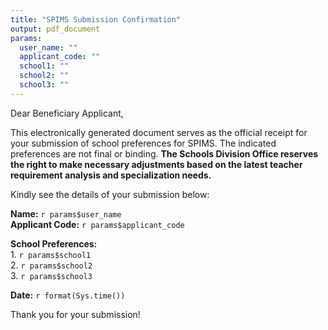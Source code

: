 ---
title: "SPIMS Submission Confirmation"
output: pdf_document
params:
  user_name: ""
  applicant_code: ""
  school1: ""
  school2: ""
  school3: ""
---
Dear Beneficiary Applicant,

This electronically generated document serves as the official receipt for your submission of school preferences for SPIMS. The indicated preferences are not final or binding. **The Schools Division Office reserves the right to make necessary adjustments based on the latest teacher requirement analysis and specialization needs.**

Kindly see the details of your submission below:

**Name:** `r params$user_name`  
**Applicant Code:** `r params$applicant_code`  

**School Preferences:**  
1. `r params$school1`  
2. `r params$school2`  
3. `r params$school3` 

**Date:** `r format(Sys.time())`

Thank you for your submission! 
